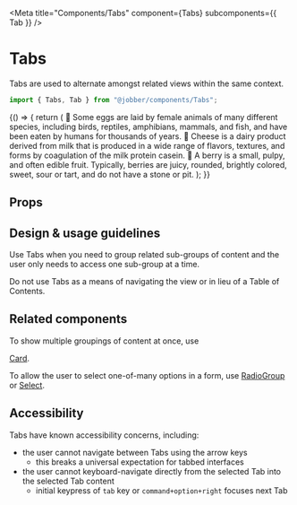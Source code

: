 
<Meta title="Components/Tabs" component={Tabs} subcomponents={{ Tab }} />

# Tabs

Tabs are used to alternate amongst related views within the same context.

```ts
import { Tabs, Tab } from "@jobber/components/Tabs";
```

<Canvas>
  <Story name="Tabs">
    {() => {
      return (
        <Tabs>
          <Tab label="Eggs">
            🍳 Some eggs are laid by female animals of many different species,
            including birds, reptiles, amphibians, mammals, and fish, and have
            been eaten by humans for thousands of years.
          </Tab>
          <Tab label="Cheese">
            🧀 Cheese is a dairy product derived from milk that is produced in a
            wide range of flavors, textures, and forms by coagulation of the
            milk protein casein.
          </Tab>
          <Tab label="Berries">
            🍓 A berry is a small, pulpy, and often edible fruit. Typically,
            berries are juicy, rounded, brightly colored, sweet, sour or tart,
            and do not have a stone or pit.
          </Tab>
        </Tabs>
      );
    }}
  </Story>
</Canvas>

## Props

<ArgsTable of={Tabs} story="Tabs" />

## Design & usage guidelines

Use Tabs when you need to group related sub-groups of content and the user only
needs to access one sub-group at a time.

Do not use Tabs as a means of navigating the view or in lieu of a Table of
Contents.

## Related components

To show multiple groupings of content at once, use

<a href="../?path=/docs/components-card--card">Card</a>.

To allow the user to select one-of-many options in a form, use
<a href="../?path=/docs/components-radiogroup--radio-group">RadioGroup</a> or
<a href="../?path=/docs/components-select--select">Select</a>.

## Accessibility

Tabs have known accessibility concerns, including:

- the user cannot navigate between Tabs using the arrow keys
  - this breaks a universal expectation for tabbed interfaces
- the user cannot keyboard-navigate directly from the selected Tab into the
  selected Tab content
  - initial keypress of `tab` key or `command+option+right` focuses next Tab

